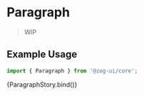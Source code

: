 
<Meta
  title="Components/Typography/Paragraph"
  component={[Paragraph]}
  argTypes={{}}
/>


# Paragraph

> WIP

## Example Usage

```jsx
import { Paragraph } from '@zog-ui/core';
```

<Canvas columns={2} withSource="close">
  <Story name="Paragraph">{ParagraphStory.bind()}</Story>
</Canvas>

<ArgsTable of={Paragraph} />

